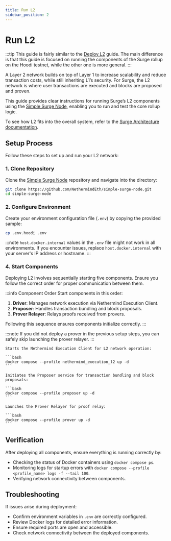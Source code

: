 ```yaml
---
title: Run L2
sidebar_position: 2
---
```



# Run L2

:::tip
This guide is fairly similar to the [Deploy L2](../running-surge/deploy-l2.mdx) guide. The main difference is that this guide is focused on running the components of the Surge rollup on the Hoodi testnet, while the other one is more general.
:::

A Layer 2 network builds on top of Layer 1 to increase scalability and reduce transaction costs, while still inheriting L1’s security. For Surge, the L2 network is where user transactions are executed and blocks are proposed and proven.

This guide provides clear instructions for running Surge’s L2 components using the [Simple Surge Node](https://github.com/NethermindEth/simple-surge-node), enabling you to run and test the core rollup logic.

To see how L2 fits into the overall system, refer to the [Surge Architecture documentation](/docs/about/architecture).

## Setup Process

Follow these steps to set up and run your L2 network:

### 1. Clone Repository

Clone the [Simple Surge Node](https://github.com/NethermindEth/simple-surge-node) repository and navigate into the directory:

```bash
git clone https://github.com/NethermindEth/simple-surge-node.git
cd simple-surge-node
```

### 2. Configure Environment

Create your environment configuration file (`.env`) by copying the provided sample:

```bash
cp .env.hoodi .env
```

:::note
`host.docker.internal` values in the `.env` file might not work in all environments. If you encounter issues, replace `host.docker.internal` with your server's IP address or hostname.
:::

### 4. Start Components

Deploying L2 involves sequentially starting five components. Ensure you follow the correct order for proper communication between them.

:::info Component Order
Start components in this order:

1. **Driver**: Manages network execution via Nethermind Execution Client.
2. **Proposer**: Handles transaction bundling and block proposals.
3. **Prover Relayer**: Relays proofs received from provers.

Following this sequence ensures components initialize correctly.
:::

:::note
If you did not deploy a prover in the previous setup steps, you can safely skip launching the prover relayer.
:::

<Tabs>
  <TabItem value="driver" label="Driver" default>

    Starts the Nethermind Execution Client for L2 network operation:

    ```bash
    docker compose --profile nethermind_execution_l2 up -d
    ```

  </TabItem>

  <TabItem value="proposer" label="Proposer">

    Initiates the Proposer service for transaction bundling and block proposals:

    ```bash
    docker compose --profile proposer up -d
    ```

  </TabItem>

  <TabItem value="prover" label="Prover Relayer">

    Launches the Prover Relayer for proof relay:

    ```bash
    docker compose --profile prover up -d
    ```

  </TabItem>

</Tabs>

## Verification

After deploying all components, ensure everything is running correctly by:

- Checking the status of Docker containers using `docker compose ps`.
- Monitoring logs for startup errors with `docker compose --profile <profile_name> logs -f --tail 100`.
- Verifying network connectivity between components.

## Troubleshooting

If issues arise during deployment:

- Confirm environment variables in `.env` are correctly configured.
- Review Docker logs for detailed error information.
- Ensure required ports are open and accessible.
- Check network connectivity between the deployed components.
